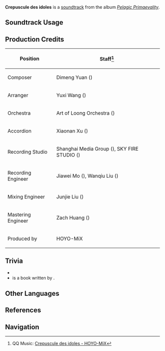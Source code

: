 {{Soundtrack Infobox
|image          = Pelagic Primaevality.png
|album          = Pelagic Primaevality
|disc           = 1
|number         = 26
|featured       =
|featured2      =
|featured3      =
|featured_disc  =
|featured_disc2 =
|featured_disc3 =
|youtube_id     = Wfnam0rL7Ew
|spotify_id     = 5Z1QHOzKL26hSh8sOY7gHt
|previous       = The Last Rose of the Sinner
|next           = Clio's Memoirs
}}
'''Crepuscule des idoles''' is a [[soundtrack]] from the album ''[[Pelagic Primaevality]]''.

==Soundtrack Usage==
{{Soundtrack Usage
|quest = The Opera of Noirceur and Blancheur//[[Furina]]'s inner world, scene 2 onwards
}}

==Production Credits==
{| class="wikitable"
! Position
! Staff<ref>QQ Music: [https://y.qq.com/n/ryqq/songDetail/0007VMNN0NbUYr {{zh|喝彩吧，谢幕之时已至}} Crepuscule des idoles - HOYO-MiX]</ref>
|-
| Composer
| Dimeng Yuan ({{zh|苑迪萌}})
|-
| Arranger
| Yuxi Wang ({{zh|王予曦}})
|-
| Orchestra
| Art of Loong Orchestra ({{zh|龙之艺交响乐团}})
|-
| Accordion
| Xiaonan Xu ({{zh|许笑男}})
|-
| Recording Studio
| Shanghai Media Group ({{zh|上海广播大厦}}), SKY FIRE STUDIO ({{zh|九紫天诚录音棚}})
|-
| Recording Engineer
| Jiawei Mo ({{zh|莫家伟}}), Wanqiu Liu ({{zh|刘婉秋}})
|-
| Mixing Engineer
| Junjie Liu ({{zh|刘俊杰}})
|-
| Mastering Engineer
| Zach Huang ({{zh|黄巍}})
|-
| Produced by
| HOYO-MiX
|}

==Trivia==
* {{Transclude|Fontaine (Soundtrack)|FurinaActLeitmotif|section=1}}
*''{{w|Twilight of the Idols}}'' is a book written by {{w|Friedrich Nietzsche}}.

==Other Languages==
{{Other Languages
|en       = Crepuscule des idoles
|en_lang  = fr
|en_tl    = Twilight of the Idols
|zhs     = 喝彩吧，谢幕之时已至
|zhs_rm  = Hècǎi ba, Xièmù zhī Shí Yǐ Zhì
|zht     = 喝彩吧，謝幕之時已至
|zht_rm  = Hècǎi ba, Xièmù zhī Shí Yǐ Zhì
|zh_tl   = Applaud, It Is Time for the Curtain Call
|ja      = 喝采を、幕が下りる時だ！
|ja_rm   = Kassai wo, Maku ga Oriru Toki da!
|ja_tl   = Applaud, It Is Time for the Curtain Call!
}}

==References==
{{Reflist}}

==Navigation==
{{Soundtrack Navbox|Pelagic Primaevality}}